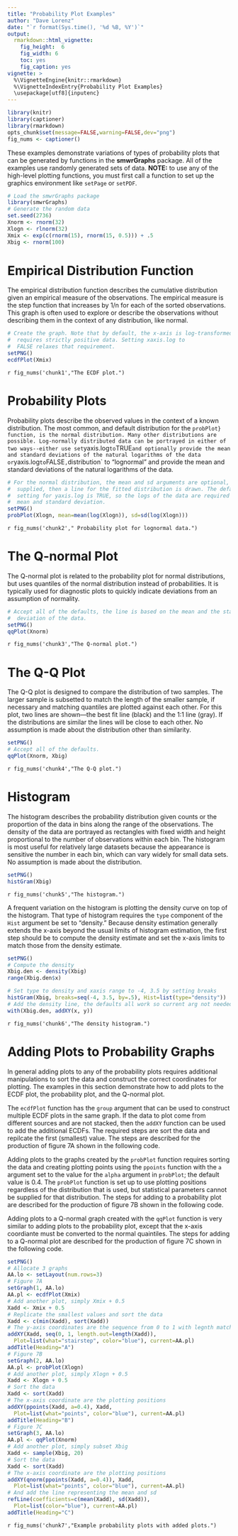 ```yaml
---
title: "Probability Plot Examples"
author: "Dave Lorenz"
date: "`r format(Sys.time(), '%d %B, %Y')`"
output:
  rmarkdown::html_vignette:
    fig_height:  6
    fig_width: 6
    toc: yes
    fig_caption: yes
vignette: >
  %\VignetteEngine{knitr::rmarkdown}
  %\VignetteIndexEntry{Probability Plot Examples}
  \usepackage[utf8]{inputenc}
---
```


```r
library(knitr)
library(captioner)
library(rmarkdown)
opts_chunk$set(message=FALSE,warning=FALSE,dev="png")
fig_nums <- captioner()
```

These examples demonstrate variations of types of probability plots that can be generated by functions in the **smwrGraphs** package. All of the examples use randomly generated sets of data. **NOTE:** to use any of the high-level plotting functions, you must first call a function to set up the graphics environment like `setPage` or `setPDF`.

```r
# Load the smwrGraphs package
library(smwrGraphs)
# Generate the random data
set.seed(2736)
Xnorm <- rnorm(32)
Xlogn <- rlnorm(32)
Xmix <- exp(c(rnorm(15), rnorm(15, 0.5))) + .5
Xbig <- rnorm(100)
```


# Empirical Distribution Function

The empirical distribution function describes the cumulative distribution given an empirical measure of the observations. The empirical measure is the step function that increases by 1/n for each of the sorted observations. This graph is often used to explore or describe the observations without describing them in the context of any distribution, like normal.

```r
# Create the graph. Note that by default, the x-axis is log-transformed and
#  requires strictly positive data. Setting xaxis.log to
#  FALSE relaxes that requirement.
setPNG()
ecdfPlot(Xmix)
```

`r fig_nums('chunk1',"The ECDF plot.")`

# Probability Plots

Probability plots describe the observed values in the context of a known
distribution. The most common, and default distribution for the
`probPlot} function, is the normal distribution. Many other
distributions are possible. Log-normally distributed data can be portrayed in either of two ways--either use set `yaxis.log` to `TRUE` and optionally provide the mean and standard deviations of the natural logarithms of the data or `yaxis.log` to `FALSE`, `distribution` to
"lognormal" and provide the mean and standard deviations of the natural
logarithms of the data. 

```r
# For the normal distribution, the mean and sd arguments are optional, if
#  supplied, then a line for the fitted distribution is drawn. The default
#  setting for yaxis.log is TRUE, so the logs of the data are required for the
#  mean and standard deviation.
setPNG()
probPlot(Xlogn, mean=mean(log(Xlogn)), sd=sd(log(Xlogn)))
```

`r fig_nums('chunk2'," Probability plot for lognormal data.")`

# The Q-normal Plot

The Q-normal plot is related to the probability plot for normal distributions, but uses quantiles of the normal distribution instead of probabilities. It is typically used for diagnostic plots to quickly indicate deviations from an assumption of normality.

```r
# Accept all of the defaults, the line is based on the mean and the standard
#  deviation of the data.
setPNG()
qqPlot(Xnorm)
```

`r fig_nums('chunk3',"The Q-normal plot.")`

# The Q-Q Plot

The Q-Q plot is designed to compare the distribution of two samples. The larger sample is subsetted to match the length of the smaller sample, if necessary and matching quantiles are plotted against each other. For this plot, two lines are shown---the best fit line (black) and the 1:1 line (gray). If the distributions are similar the lines will be close to each other. No assumption is made about the distribution other than similarity.

```r
setPNG()
# Accept all of the defaults.
qqPlot(Xnorm, Xbig)

```

`r fig_nums('chunk4',"The Q-Q plot.")`

# Histogram

The histogram describes the probability distribution given counts or the proportion of the data in bins along the range of the observations. The density of the data are portrayed as rectangles with fixed width and height proportional to the number of observations within each bin. The histogram is most useful for relatively large datasets because the appearance is sensitive the number in each bin, which can vary widely for small data sets. No assumption is made about the distribution.

```r
setPNG()
histGram(Xbig)
```

`r fig_nums('chunk5',"The histogram.")`

A frequent variation on the histogram is plotting the density curve on top of the histogram. That type of histogram requires the `type` component of the `Hist` argument be set to "density." Because density estimation generally extends the x-axis beyond the usual limits of histogram estimation, the first step should be to compute the density estimate and set the x-axis limits to match those from the density estimate.

```r
setPNG()
# Compute the density
Xbig.den <- density(Xbig)
range(Xbig.den$x)

# Set type to density and xaxis range to -4, 3.5 by setting breaks
histGram(Xbig, breaks=seq(-4, 3.5, by=.5), Hist=list(type="density"))
# Add the density line, the defaults all work so current arg not needed
with(Xbig.den, addXY(x, y))
```

`r fig_nums('chunk6',"The density histogram.")`

# Adding Plots to Probability Graphs

In general adding plots to any of the probability plots requires additional manipulations to sort the data and construct the correct coordinates for plotting. The examples in this section demonstrate how to add plots to the ECDF plot, the probability plot, and the Q-normal plot.

The `ecdfPlot` function has the `group` argument that can be used to construct multiple ECDF plots in the same graph. If the data to plot come from different sources and are not stacked, then the `addXY` function can be used to add the additional ECDFs. The required steps are sort the data and repilcate the first (smallest) value. The steps are described for the production of figure 7A shown in the following code.

Adding plots to the graphs created by the `probPlot` function requires sorting the data and creating plotting points using the `ppoints` function with the `a` argument set to the value for the `alpha` argument in `probPlot`; the default value is 0.4. The `probPlot` function is set up to use plotting positions regardless of the distribution that is used, but statistical parameters cannot be supplied for that distribution. The steps for adding to a probability plot are described for the production of figure 7B shown in the following code.

Adding plots to a Q-normal graph created with the `qqPlot` function is very similar to adding plots to the probability plot, except that the x-axis coordiante must be converted to the normal quaintiles. The steps for adding to a Q-normal plot are described for the production of figure 7C shown in the following code.

```r
setPNG()
# Allocate 3 graphs
AA.lo <- setLayout(num.rows=3)
# Figure 7A
setGraph(1, AA.lo)
AA.pl <- ecdfPlot(Xmix)
# Add another plot, simply Xmix + 0.5
Xadd <- Xmix + 0.5
# Replicate the smallest values and sort the data
Xadd <- c(min(Xadd), sort(Xadd))
# The y-axis coordinates are the sequence from 0 to 1 with legnth matching the data
addXY(Xadd, seq(0, 1, length.out=length(Xadd)), 
  Plot=list(what="stairstep", color="blue"), current=AA.pl)
addTitle(Heading="A")
# Figure 7B
setGraph(2, AA.lo)
AA.pl <- probPlot(Xlogn)
# Add another plot, simply Xlogn + 0.5
Xadd <- Xlogn + 0.5
# Sort the data 
Xadd <- sort(Xadd)
# The x-axis coordinate are the plotting positions
addXY(ppoints(Xadd, a=0.4), Xadd,
  Plot=list(what="points", color="blue"), current=AA.pl)
addTitle(Heading="B")
# Figure 7C
setGraph(3, AA.lo)
AA.pl <- qqPlot(Xnorm)
# Add another plot, simply subset Xbig
Xadd <- sample(Xbig, 20)
# Sort the data 
Xadd <- sort(Xadd)
# The x-axis coordinate are the plotting positions
addXY(qnorm(ppoints(Xadd, a=0.4)), Xadd,
  Plot=list(what="points", color="blue"), current=AA.pl)
# And add the line representing the mean and sd
refLine(coefficients=c(mean(Xadd), sd(Xadd)),
  Plot=list(color="blue"), current=AA.pl)
addTitle(Heading="C")
```

`r fig_nums('chunk7',"Example probability plots with added plots.")`


